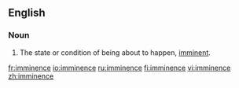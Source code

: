 ==English==
{{wikipedia}}

===Noun===
{{en-noun|-}}

# The state or condition of being about to happen, [[imminent]].

[[fr:imminence]]
[[io:imminence]]
[[ru:imminence]]
[[fi:imminence]]
[[vi:imminence]]
[[zh:imminence]]